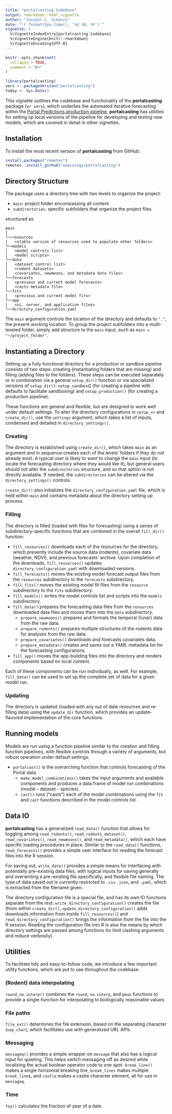 ```yaml
---
title: "portalcasting Codebase"
output: rmarkdown::html_vignette
author: "Juniper L. Simonis"
date: "`r format(Sys.time(), '%d %B, %Y')`"
vignette: >
  %\VignetteIndexEntry{portalcasting Codebase}
  %\VignetteEngine{knitr::rmarkdown}
  %\VignetteEncoding{UTF-8}
---
```


```r
knitr::opts_chunk$set(
  collapse = TRUE,
  comment = "#>"
)
```

```r
library(portalcasting)
vers <- packageVersion("portalcasting")
today <- Sys.Date()
```

This vignette outlines the codebase and functionality of the **portalcasting** package (v`r vers`), which underlies the automated iterative forecasting within the [Portal Predictions production pipeline](https://github.com/weecology/portalPredictions). 
**portalcasting** has utilities for setting up local versions of the pipeline for developing and testing new models, which are covered in detail in other vignettes.

## Installation

To install the most recent version of **portalcasting** from GitHub:

```r
install.packages("remotes")
remotes::install_github("weecology/portalcasting")
```

## Directory Structure

The package uses a directory tree with two levels to organize the project:

* `main`: project folder encompassing all content
* `subdirectories`: specific subfolders that organize the project files
 
structured as

```
main
│
└──resources
│   <stable version of resources used to populate other folders>
└──models
│   <model controls list>
│   <model scripts>
└──data
│   <dataset control list>
│   <rodent datasets>
│   <covariates, newmoons, and metadata data files>
└──forecasts
│   <previous and current model forecasts>
│   <casts metadata file>
└──fits
│   <previous and current model fits>
└──app
│   <ui, server, and application files>
└──directory_configuration.yaml
```

The `main` argument controls the location of the directory and defaults to `"."`, the present working location. 
To group the project subfolders into a multi-leveled folder, simply add structure to the `main` input, such as `main = "~/project_folder"`.

## Instantiating a Directory

Setting up a fully functional directory for a production or sandbox pipeline consists of two steps: creating (instantiating folders that are missing) and filling (adding files to the folders). 
These steps can be executed separately or in combination via a general `setup_dir()` function or via specialized versions of `setup_dir()`: `setup_sandbox`() (for creating a pipeline with defaults to facilitate sandboxing) and `setup_production()` (for creating a production pipeline).  

These functions are general and flexible, but are designed to work well under default settings.
To alter the directory configurations in `setup_<>` and `create_dir()`, use the `settings` argument, which takes a list of inputs, condensed and detailed in `directory_settings()`.

### Creating 

The directory is established using `create_dir()`, which takes `main` as an argument and in sequence creates each of the levels' folders if they do not already exist. 
A typical user is likely to want to change the `main` input (to locate the forecasting directory where they would like it), but general users should not alter the `subdirectories` structure, and so that option is not directly available. 
If needed, the `subdirectories` can be altered via the `directory_settings()` controls.

`create_dir()` also initializes the `directory_configuration.yaml` file, which is held within `main` and contains metadata about the directory setting up process.

### Filling 

The directory is filled (loaded with files for forecasting) using a series of subdirectory-specific functions that are combined in the overall `fill_dir()` function:

* `fill_resources()` downloads each of the resources for the directory, which presently include the source data (rodents), covariate data (weather, NDVI), and previous forecasts' archive. Upon completion of the downloads, `fill_resources()` updates `directory_configuration.yaml` with downloaded versions.
* `fill_forecasts()` moves the existing model forecast output files from the `resources` subdirectory to the `forecasts` subdirectory.
* `fill_fits()` moves the existing model fit files from the `resource` subdirectory to the `fits` subdirectory.
* `fill_models()` writes the model controls list and scripts into the `models` subdirectory.
* `fill_data()` prepares the forecasting data files from the `resources` downloaded data files and moves them into the `data` subdirectory.
  * `prepare_newmoons()` prepares and formats the temporal (lunar) data from the raw data.
  * `prepare_rodents()` prepares multiple structures of the rodents data for analyses from the raw data.
  * `prepare_covariates()` downloads and forecasts covariates data.
  * `prepare_metadata()` creates and saves out a YAML metadata list for the forecasting configurations. 
* `fill_app()` moves the app-building files into the directory and renders components based on local content.

Each of these components can be run individually, as well. For example, `fill_data()` can be used to set up the complete set of data for a given model run.

### Updating 

The directory is updated (loaded with any out of date resources and re-filling data) using the `update_dir` function, which provides an update-flavored implementation of the core functions. 


## Running models

Models are run using a function pipeline similar to the creation and filling function pipelines, with flexible controls through a variety of arguments, but robust operation under default settings. 

* `portalcast()` is the overarching function that controls forecasting of the Portal data
  * `make_model_combinations()` takes the input arguments and available components and produces a data frame of model run combinations (model - dataset - species).
  * `cast()` runs ("casts") each of the model combinations using the `fit` and `cast` functions described in the model controls list. 

## Data IO

**portalcasting** has a generalized `read_data()` function that allows for toggling among `read_rodents()`, `read_rodents_dataset()`, `read_covariates()`, `read_newmoons()`, and `read_metadata()`, which each have specific loading procedures in place. Similar to the `read_data()` functions, `read_forecasts()` provides a simple user interface for reading the forecast files into the R session.

For saving out, `write_data()` provides a simple means for interfacing with potentially pre-existing data files, with logical inputs for saving generally and overwriting a pre-existing file specifically, and flexible file naming. The type of data saved out is currently restricted to `.csv` `.json`, and `.yaml`, which is extracted from the filename given. 

The directory configuration file is a special file, and has its own IO functions separate from the rest: `write_directory_configuration()` creates the file (from within `create_dir()`, `update_directory_configuration()` adds downloads information from inside `fill_resources()`) and `read_directory_configuration()` brings the information from the file into the R session. Reading the configuration file into R is also the means by which directory settings are passed among functions (to limit clashing arguments and reduce verbosity). 


## Utilities

To facilitate tidy and easy-to-follow code, we introduce a few important utility functions, which are put to use throughout the codebase.

### (Rodent) data interpolating

`round_na.interp()` combines the `round`, `na.interp`, and `pmax` functions to provide a single-function for interpolating to biologically reasonable values.

### File paths

`file_ext()` determines the file extension, based on the separating character (`sep_char`), which facilitates use with generalized URL APIs. 

### Messaging

`messageq()` provides a simple wrapper on `message` that also has a logical input for quieting. This helps switch messaging off as desired while localizing the actual boolean operator code to one spot. 
`break_line()` makes a single horizontal breaking line, `break_lines` makes multiple `break_line`s, and `castle` makes a castle character element, all for use in `messageq`. 


### Time

`foy()` calculates the fraction of year of a date.

  